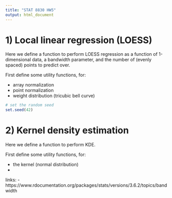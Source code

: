 ```yaml
---
title: "STAT 8830 HW5"
output: html_document
---
```


# 1) Local linear regression (LOESS)

Here we define a function to perform LOESS regression as a function of 1-dimensional data, a bandwidth parameter, and the number of (evenly spaced) points to predict over.

First define some utility functions, for:

- array normalization
- point normalization
- weight distribution (tricubic bell curve)

```r
# set the random seed
set.seed(42)
```

# 2) Kernel density estimation

Here we define a function to perform KDE.

First define some utility functions, for:

- the kernel (normal distribution)
-

links:
- https://www.rdocumentation.org/packages/stats/versions/3.6.2/topics/bandwidth

```r

```
